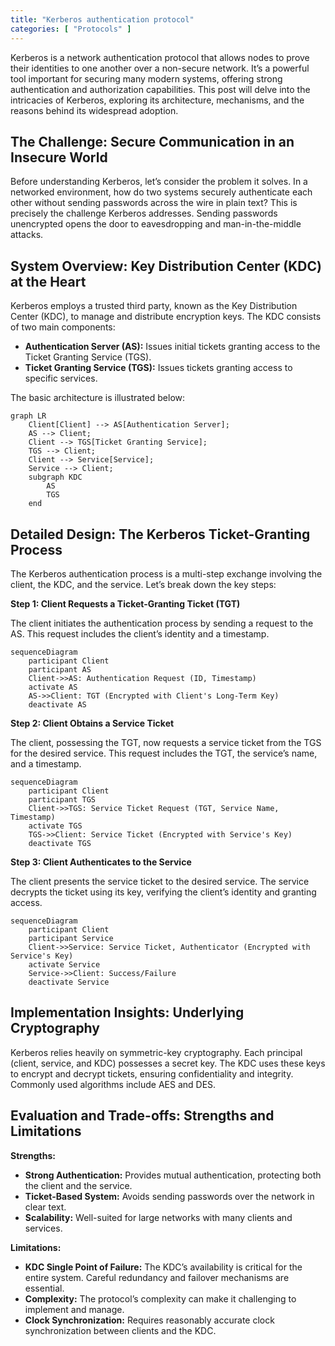 ```yaml
---
title: "Kerberos authentication protocol"
categories: [ "Protocols" ]
---
```


Kerberos is a network authentication protocol that allows nodes to prove their identities to one another over a non-secure network. It's a powerful tool important for securing many modern systems, offering strong authentication and authorization capabilities. This post will delve into the intricacies of Kerberos, exploring its architecture, mechanisms, and the reasons behind its widespread adoption.

## The Challenge: Secure Communication in an Insecure World

Before understanding Kerberos, let's consider the problem it solves. In a networked environment, how do two systems securely authenticate each other without sending passwords across the wire in plain text? This is precisely the challenge Kerberos addresses. Sending passwords unencrypted opens the door to eavesdropping and man-in-the-middle attacks.

## System Overview: Key Distribution Center (KDC) at the Heart

Kerberos employs a trusted third party, known as the Key Distribution Center (KDC), to manage and distribute encryption keys. The KDC consists of two main components:

-   **Authentication Server (AS):** Issues initial tickets granting access to the Ticket Granting Service (TGS).
-   **Ticket Granting Service (TGS):** Issues tickets granting access to specific services.

The basic architecture is illustrated below:

```mermaid
graph LR
    Client[Client] --> AS[Authentication Server];
    AS --> Client;
    Client --> TGS[Ticket Granting Service];
    TGS --> Client;
    Client --> Service[Service];
    Service --> Client;
    subgraph KDC
        AS
        TGS
    end
```

## Detailed Design: The Kerberos Ticket-Granting Process

The Kerberos authentication process is a multi-step exchange involving the client, the KDC, and the service. Let's break down the key steps:

**Step 1: Client Requests a Ticket-Granting Ticket (TGT)**

The client initiates the authentication process by sending a request to the AS. This request includes the client's identity and a timestamp.

```mermaid
sequenceDiagram
    participant Client
    participant AS
    Client->>AS: Authentication Request (ID, Timestamp)
    activate AS
    AS->>Client: TGT (Encrypted with Client's Long-Term Key)
    deactivate AS
```

**Step 2: Client Obtains a Service Ticket**

The client, possessing the TGT, now requests a service ticket from the TGS for the desired service. This request includes the TGT, the service's name, and a timestamp.

```mermaid
sequenceDiagram
    participant Client
    participant TGS
    Client->>TGS: Service Ticket Request (TGT, Service Name, Timestamp)
    activate TGS
    TGS->>Client: Service Ticket (Encrypted with Service's Key)
    deactivate TGS
```

**Step 3: Client Authenticates to the Service**

The client presents the service ticket to the desired service. The service decrypts the ticket using its key, verifying the client's identity and granting access.

```mermaid
sequenceDiagram
    participant Client
    participant Service
    Client->>Service: Service Ticket, Authenticator (Encrypted with Service's Key)
    activate Service
    Service->>Client: Success/Failure
    deactivate Service
```

## Implementation Insights: Underlying Cryptography

Kerberos relies heavily on symmetric-key cryptography. Each principal (client, service, and KDC) possesses a secret key. The KDC uses these keys to encrypt and decrypt tickets, ensuring confidentiality and integrity. Commonly used algorithms include AES and DES.

## Evaluation and Trade-offs: Strengths and Limitations

**Strengths:**

-   **Strong Authentication:** Provides mutual authentication, protecting both the client and the service.
-   **Ticket-Based System:** Avoids sending passwords over the network in clear text.
-   **Scalability:** Well-suited for large networks with many clients and services.

**Limitations:**

-   **KDC Single Point of Failure:** The KDC's availability is critical for the entire system. Careful redundancy and failover mechanisms are essential.
-   **Complexity:** The protocol's complexity can make it challenging to implement and manage.
-   **Clock Synchronization:** Requires reasonably accurate clock synchronization between clients and the KDC.